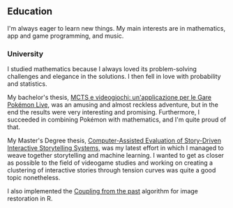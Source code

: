 ## Education

I'm always eager to learn new things. My main interests are in mathematics, app
and game programming, and music.

### University

I studied mathematics because I always loved its problem-solving challenges and
elegance in the solutions. I then fell in love with probability and statistics.

My bachelor's thesis, [MCTS e videogiochi: un'applicazione per le Gare Pokémon
Live](https://github.com/msilvestro/mcts-contest), was an amusing and almost
reckless adventure, but in the end the results were very interesting and
promising. Furthermore, I succeeded in combining Pokémon with mathematics, and
I'm quite proud of that.

My Master's Degree thesis, [Computer-Assisted Evaluation of Story-Driven
Interactive Storytelling Systems](https://github.com/msilvestro/dupin), was my
latest effort in which I managed to weave together storytelling and machine
learning. I wanted to get as closer as possible to the field of videogame
studies and working on creating a clustering of interactive stories through
tension curves was quite a good topic nonetheless.

I also implemented the [Coupling from the past][cftp] algorithm for image
restoration in R.

[cftp]: https://gist.github.com/msilvestro/b0c5106f3bdc685cc39618b70bb309c5
